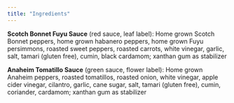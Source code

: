 ```yaml
---
title: "Ingredients"
---
```


__Scotch Bonnet Fuyu Sauce__ (red sauce, leaf label): Home grown Scotch Bonnet peppers, home grown habanero peppers, home grown Fuyu persimmons, roasted sweet peppers, roasted carrots, white vinegar, garlic, salt, tamari (gluten free), cumin, black cardamom; xanthan gum as stabilizer

__Anaheim Tomatillo Sauce__ (green sauce, flower label): Home grown Anaheim peppers, roasted tomatillos, roasted onion, white vinegar, apple cider vinegar, cilantro, garlic, cane sugar, salt, tamari (gluten free), cumin, coriander, cardamom; xanthan gum as stabilizer